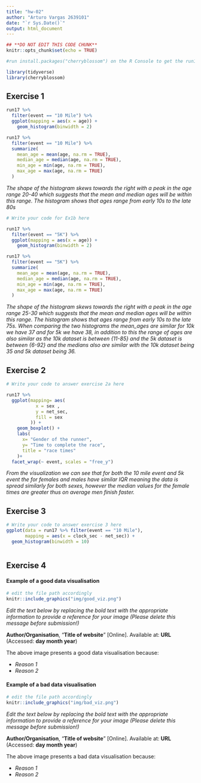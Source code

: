 ```yaml
---
title: "hw-02"
author: "Arturo Vargas 2639101"
date: "`r Sys.Date()`"
output: html_document
---
```


```r
## **DO NOT EDIT THIS CODE CHUNK**
knitr::opts_chunk$set(echo = TRUE)

#run install.packages("cherryblossom") on the R Console to get the run17 dataset

library(tidyverse)
library(cherryblossom)  
```



## Exercise 1

```r
run17 %>%
  filter(event == "10 Mile") %>%
  ggplot(mapping = aes(x = age)) +
    geom_histogram(binwidth = 2)

run17 %>%
  filter(event == "10 Mile") %>%
  summarize(
    mean_age = mean(age, na.rm = TRUE),
    median_age = median(age, na.rm = TRUE),
    min_age = min(age, na.rm = TRUE),
    max_age = max(age, na.rm = TRUE)
  )
```


_The shape of the histogram skews towards the right with a peak in the age range 20-40 which suggests that the mean and median ages will be within this range. The histogram shows that ages range from early 10s to the  late 80s_


```r
# Write your code for Ex1b here

run17 %>%
  filter(event == "5K") %>%
  ggplot(mapping = aes(x = age)) +
    geom_histogram(binwidth = 2)

run17 %>%
  filter(event == "5K") %>%
  summarize(
    mean_age = mean(age, na.rm = TRUE),
    median_age = median(age, na.rm = TRUE),
    min_age = min(age, na.rm = TRUE),
    max_age = max(age, na.rm = TRUE)
  )

```



_The shape of the histogram skews towards the right with a peak in the age range 25-30 which suggests that the mean and median ages will be within this range. The histogram shows that ages range from early 10s to the  late 75s. When comparing the two histograms the mean_ages are similar for 10k we have 37 and for 5k we have 38, in addition to this the range of ages are also similar as the 10k dataset is between {11-85} and the 5k dataset is between {6-92} and the medians also are similar with the 10k dataset being 35 and 5k dataset being 36. _

## Exercise 2

```r
# Write your code to answer exercise 2a here

run17 %>%
  ggplot(mapping= aes(
           x = sex ,
           y = net_sec,
           fill = sex
         )) +
    geom_boxplot() +
    labs(
      x= "Gender of the runner",
      y= "Time to complete the race",
      title = "race times"
    )+
  facet_wrap(~ event, scales = "free_y")

```

_From the visualization we can see that for both the 10 mile event and 5k event the for females and males have similar IQR meaning the data is spread similarly for both sexes, however the median values for the female times are greater thus on average men finish faster._




## Exercise 3

```r
# Write your code to answer exercise 3 here
ggplot(data = run17 %>% filter(event == "10 Mile"), 
       mapping = aes(x = clock_sec - net_sec)) + 
  geom_histogram(binwidth = 10)



```





## Exercise 4

#### Example of a good data visualisation

```r
# edit the file path accordingly
knitr::include_graphics("img/good_viz.png")
```

_Edit the text below by replacing the bold text with the appropriate information to provide a reference for your image (Please delete this message before submission!)_

**Author/Organisation**, "**Title of website**" [Online]. Available at: **URL** (Accessed: **day month year**)


The above image presents a good data visualisation because:

-   _Reason 1_
-   _Reason 2_


#### Example of a bad data visualisation


```r
# edit the file path accordingly
knitr::include_graphics("img/bad_viz.png")
```

_Edit the text below by replacing the bold text with the appropriate information to provide a reference for your image (Please delete this message before submission!)_

**Author/Organisation**, "**Title of website**" [Online]. Available at: **URL** (Accessed: **day month year**)



The above image presents a bad data visualisation because:

-   _Reason 1_
-   _Reason 2_


